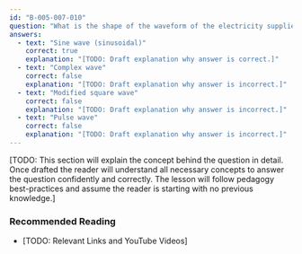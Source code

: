 ```yaml
---
id: "B-005-007-010"
question: "What is the shape of the waveform of the electricity supplied from a household receptacle?"
answers:
  - text: "Sine wave (sinusoidal)"
    correct: true
    explanation: "[TODO: Draft explanation why answer is correct.]"
  - text: "Complex wave"
    correct: false
    explanation: "[TODO: Draft explanation why answer is incorrect.]"
  - text: "Modified square wave"
    correct: false
    explanation: "[TODO: Draft explanation why answer is incorrect.]"
  - text: "Pulse wave"
    correct: false
    explanation: "[TODO: Draft explanation why answer is incorrect.]"
---
```


[TODO: This section will explain the concept behind the question in detail. Once drafted the reader will understand all necessary concepts to answer the question confidently and correctly. The lesson will follow pedagogy best-practices and assume the reader is starting with no previous knowledge.]

### Recommended Reading

- [TODO: Relevant Links and YouTube Videos]
